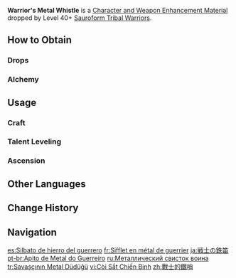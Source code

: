 {{Item Infobox
|id           = 112105
|image        = Item Warrior's Metal Whistle.png
|type         = Character and Weapon Enhancement Materials
|group        = Sauroform Tribal Warrior Materials
|group2       = General Enemy Drops
|invCategory  = Character Development Items
|quality      = 2
|description  = The symbol of a Natlan tribal warrior.<br>A metal whistle that is given to individuals who have been officially recognized as tribal warriors. It is used to communicate and alert others to danger by those that patrol the tribe's vicinity. This is a duty that falls upon the warriors of the tribe.
|source1      = Dropped by Level 40+ [[Sauroform Tribal Warriors]]
|source2      = [[Alchemy]]
}}
'''Warrior's Metal Whistle''' is a [[Character and Weapon Enhancement Material]] dropped by Level 40+ [[Sauroform Tribal Warriors]].

==How to Obtain==
===Drops===
{{Dropped By|level=40}}

===Alchemy===
{{Recipe
|type = Crafting
|Sentry's Wooden Whistle = 3
|Mora = 25
|sort = Sentry's Wooden Whistle;Mora
}}

==Usage==
===Craft===
{{Craft Usage}}

===Talent Leveling===
{{Talent Leveling Usage}}

===Ascension===
{{Ascension Usage}}

==Other Languages==
{{Other Languages
|en      = Warrior's Metal Whistle
|zhs     = 战士的铁哨
|zhs_rm  = 
|zht     = 戰士的鐵哨
|zht_rm  = 
|zh_tl   = 
|ja      = 戦士の鉄笛
|ja_rm   = 
|ja_tl   = 
|ko      = 전사의 금속 호루라기
|ko_tl   = 
|es      = Silbato de hierro del guerrero
|es_tl   = Warrior's Iron Whistle
|fr      = Sifflet en métal de guerrier
|fr_tl   = Warrior's Metal Whistle
|ru      = Металлический свисток воина
|ru_tl   = Warrior's Metal Whistle
|th      = Warrior's Metal Whistle
|vi      = Còi Sắt Chiến Binh
|vi_tl   = 
|de      = Eisenpfeife des Kriegers
|de_tl   = Warrior's Iron Whistle
|id      = Warrior's Metal Whistle
|pt      = Apito de Metal do Guerreiro
|pt_tl   = 
|tr      = Savaşçının Metal Düdüğü
|tr_tl   = 
|it      = Fischietto di metallo del guerriero
|it_tl   = 
}}

==Change History==
{{Change History|5.0}}

==Navigation==
{{Development Item Navbox|Character and Weapon Enhancement Materials}}

[[es:Silbato de hierro del guerrero]]
[[fr:Sifflet en métal de guerrier]]
[[ja:戦士の鉄笛]]
[[pt-br:Apito de Metal do Guerreiro]]
[[ru:Металлический свисток воина]]
[[tr:Savaşçının Metal Düdüğü]]
[[vi:Còi Sắt Chiến Binh]]
[[zh:戰士的鐵哨]]